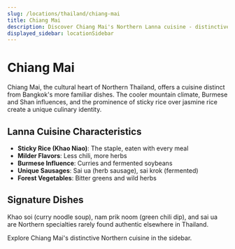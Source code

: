 ```yaml
---
slug: /locations/thailand/chiang-mai
title: Chiang Mai
description: Discover Chiang Mai's Northern Lanna cuisine - distinctive flavors shaped by mountains, Burmese influence, and sticky rice culture
displayed_sidebar: locationSidebar
---
```


# Chiang Mai

Chiang Mai, the cultural heart of Northern Thailand, offers a cuisine distinct from Bangkok's more familiar dishes. The cooler mountain climate, Burmese and Shan influences, and the prominence of sticky rice over jasmine rice create a unique culinary identity.

## Lanna Cuisine Characteristics

- **Sticky Rice (Khao Niao)**: The staple, eaten with every meal
- **Milder Flavors**: Less chili, more herbs
- **Burmese Influence**: Curries and fermented soybeans
- **Unique Sausages**: Sai ua (herb sausage), sai krok (fermented)
- **Forest Vegetables**: Bitter greens and wild herbs

## Signature Dishes

Khao soi (curry noodle soup), nam prik noom (green chili dip), and sai ua are Northern specialties rarely found authentic elsewhere in Thailand.

Explore Chiang Mai's distinctive Northern cuisine in the sidebar.
